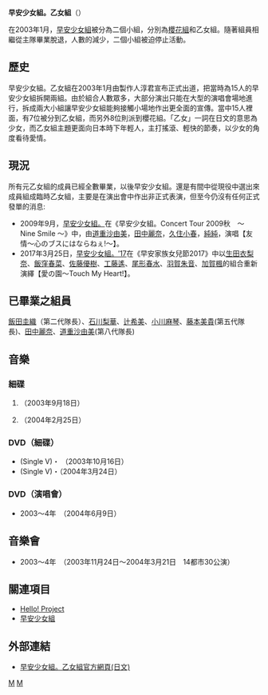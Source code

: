 '''早安少女組。乙女組'''（{{lang|ja|モーニング娘。おとめ組}}）

在2003年1月，[[早安少女組|早安少女組]]被分為二個小組，分別為[[早安少女組。櫻花組|櫻花組]]和乙女組。隨著組員相繼從主隊畢業脫退，人數的減少，二個小組被迫停止活動。

==歷史==
早安少女組。乙女組在2003年1月由製作人淳君宣布正式出道，把當時為15人的早安少女組拆開兩組。由於組合人數眾多，大部分演出只能在大型的演唱會場地進行，拆成兩大小組讓早安少女組能夠接觸小場地作出更全面的宣傳。當中15人裡面，有7位被分到乙女組，而另外8位則派到櫻花組。「乙女」一詞在日文的意思為少女，而乙女組主題更面向日本時下年輕人，主打搖滾、輕快的節奏，以少女的角度看待愛情。

==現況==
所有元乙女組的成員已經全數畢業，以後早安少女組。還是有間中從現役中選出來成員組成臨時乙女組，主要是在演出會中作出非正式表演，但至今仍沒有任何正式發單的消息:
* 2009年9月，[[早安少女組。|早安少女組。]]在《早安少女組。Concert Tour 2009秋　～ Nine Smile ～》中，由[[道重沙由美|道重沙由美]]，[[田中麗奈_(早安少女組)|田中麗奈]]，[[久住小春|久住小春]]，[[李純_(歌手)|純純]]，演唱【友情～心のブスにはならねぇ!～】。
* 2017年3月25日，[[早安少女組|早安少女組。′17]]在《早安家族女兒節2017》中以[[生田衣梨奈|生田衣梨奈]]、[[飯窪春菜|飯窪春菜]]、[[佐藤優樹|佐藤優樹]]、[[工藤遙|工藤遙]]、[[尾形春水|尾形春水]]、[[羽賀朱音|羽賀朱音]]、[[加賀楓|加賀楓]]的組合重新演繹【愛の園～Touch My Heart!】。

==已畢業之組員==
[[飯田圭織|飯田圭織]]（第二代隊長）、[[石川梨華|石川梨華]]、[[辻希美|辻希美]]、[[小川麻琴|小川麻琴]]、[[藤本美貴|藤本美貴]](第五代隊長)、[[田中麗奈_(早安少女組)|田中麗奈]]、[[道重沙由美|道重沙由美]](第八代隊長)

==音樂==
===細碟===
#{{lang|ja|愛の園～Touch My Heart～}} （2003年9月18日）
#{{lang|ja|友情～心のブスにはならねぇ!～}}（2004年2月25日）

===DVD（細碟）===
*(Single V)・{{lang|ja|愛の園～Touch My Heart～}} （2003年10月16日）
*(Single V)・{{lang|ja|さくら満開/友情～心のブスにはならねぇ!～}}（2004年3月24日）

===DVD（演唱會）===
*2003～4年　{{lang|ja|モーニング娘。おとめ組初公演～おとめチック～}}（2004年6月9日）

==音樂會==
*2003～4年　{{lang|ja|モーニング娘。おとめ組初公演～おとめチック～}}（2003年11月24日～2004年3月21日　14都市30公演）

==關連項目==
*[[Hello!_Project|Hello! Project]]
*[[早安少女組|早安少女組]]

==外部連結==
*[http://www.helloproject.com/artist/03/ 早安少女組。乙女組官方網頁(日文)] {{Wayback|url=http://www.helloproject.com/artist/03/ |date=20160304115002 }}

{{早安少女組}}
{{早安家族}}

{{Authority control}}
[[Category:早安少女組。|M]]
[[Category:Hello!_Project|M]]